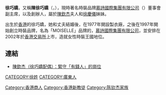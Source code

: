 {{blpsources|time=2016-02-29T11:38:58+00:00}}
{{onesource|time=2016-02-29T11:38:58+00:00}}
{{noteTA
|1=陈钦杰=>zh-hant:陳欽杰; 陳欽杰=>zh-hant:陳欽杰;
|2=zh-cn:陈钦杰; zh-tw:陳欽杰;
}}
'''徐巧嬌'''，又稱'''陳徐巧嬌'''（{{lang-en|Shirley How-Kiu TSUI}}，{{bd|1958年}}），現時著名時裝品牌[[慕詩國際集團有限公司|慕詩國際集團有限公司]]（{{hkex2|0130}}）董事會副主席，以及創辦人，屬於[[陳欽杰|陳欽杰]]夫人和[[徐慶儀|徐慶儀]]妹妹。

出生於[[香港|香港]]的徐巧嬌，她和丈夫結婚後，在1977年開設製衣廠，之後在1997年開始創立時裝品牌，名為「MOISELLE」品牌的，[[慕詩國際集團有限公司|慕詩國際集團有限公司]]，並安排在2002年於[[香港交易所|香港交易所]]上市，造就女性時裝王國地位。

==連結==
*[https://web.archive.org/web/20111201034656/http://www3.upwill.org/article/character/7662-bobby 陳欽杰（徐巧嬌配偶）：緊守「有錢人」的崗位 ]

[[Category:香港商人|Category:香港商人]]
[[CATEGORY:徐姓|CATEGORY:徐姓]]
[[CATEGORY:廣東人|CATEGORY:廣東人]]
[[Category:香港新教徒|Category:香港新教徒]]
[[Category:陈钦杰家族|Category:陈钦杰家族]]